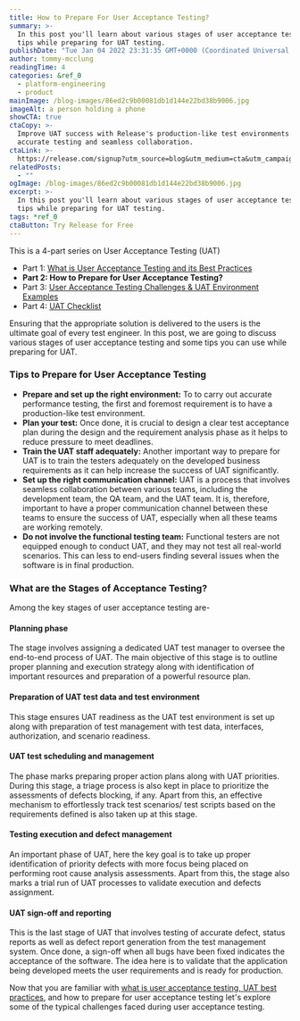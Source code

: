 ```yaml
---
title: How to Prepare For User Acceptance Testing?
summary: >-
  In this post you'll learn about various stages of user acceptance testing and
  tips while preparing for UAT testing.
publishDate: "Tue Jan 04 2022 23:31:35 GMT+0000 (Coordinated Universal Time)"
author: tommy-mcclung
readingTime: 4
categories: &ref_0
  - platform-engineering
  - product
mainImage: /blog-images/86ed2c9b00081db1d144e22bd38b9006.jpg
imageAlt: a person holding a phone
showCTA: true
ctaCopy: >-
  Improve UAT success with Release's production-like test environments for
  accurate testing and seamless collaboration.
ctaLink: >-
  https://release.com/signup?utm_source=blog&utm_medium=cta&utm_campaign=blog-cta&utm_content=how-do-you-prepare-for-user-acceptance-testing
relatedPosts:
  - ""
ogImage: /blog-images/86ed2c9b00081db1d144e22bd38b9006.jpg
excerpt: >-
  In this post you'll learn about various stages of user acceptance testing and
  tips while preparing for UAT testing.
tags: *ref_0
ctaButton: Try Release for Free
---
```


This is a 4-part series on User Acceptance Testing (UAT)

- Part 1: [What is User Acceptance Testing and its Best Practices](https://release.com/blog/user-acceptance-testing-best-practices)
- **Part 2: How to Prepare for User Acceptance Testing?**
- Part 3: [User Acceptance Testing Challenges & UAT Environment Examples](https://release.com//blog/what-are-the-challenges-faced-during-uat-testing)
- Part 4: [UAT Checklist](https://release.com/blog/user-acceptance-testing-checklist)

Ensuring that the appropriate solution is delivered to the users is the ultimate goal of every test engineer. In this post, we are going to discuss various stages of user acceptance testing and some tips you can use while preparing for UAT.

### Tips to Prepare for User Acceptance Testing

- **Prepare and set up the right environment:** To to carry out accurate performance testing, the first and foremost requirement is to have a production-like test environment.
- **Plan your test:** Once done, it is crucial to design a clear test acceptance plan during the design and the requirement analysis phase as it helps to reduce pressure to meet deadlines.
- **Train the UAT staff adequately:** Another important way to prepare for UAT is to train the testers adequately on the developed business requirements as it can help increase the success of UAT significantly.
- **Set up the right communication channel:** UAT is a process that involves seamless collaboration between various teams, including the development team, the QA team, and the UAT team. It is, therefore, important to have a proper communication channel between these teams to ensure the success of UAT, especially when all these teams are working remotely.**‍**
- **Do not involve the functional testing team:** Functional testers are not equipped enough to conduct UAT, and they may not test all real-world scenarios. This can less to end-users finding several issues when the software is in final production.

### What are the Stages of Acceptance Testing?

Among the key stages of user acceptance testing are-

#### Planning phase

The stage involves assigning a dedicated UAT test manager to oversee the end-to-end process of UAT. The main objective of this stage is to outline proper planning and execution strategy along with identification of important resources and preparation of a powerful resource plan.

#### Preparation of UAT test data and test environment

This stage ensures UAT readiness as the UAT test environment is set up along with preparation of test management with test data, interfaces, authorization, and scenario readiness.

#### UAT test scheduling and management

The phase marks preparing proper action plans along with UAT priorities. During this stage, a triage process is also kept in place to prioritize the assessments of defects blocking, if any. Apart from this, an effective mechanism to effortlessly track test scenarios/ test scripts based on the requirements defined is also taken up at this stage.

#### Testing execution and defect management

An important phase of UAT, here the key goal is to take up proper identification of priority defects with more focus being placed on performing root cause analysis assessments. Apart from this, the stage also marks a trial run of UAT processes to validate execution and defects assignment.

#### UAT sign-off and reporting

This is the last stage of UAT that involves testing of accurate defect, status reports as well as defect report generation from the test management system. Once done, a sign-off when all bugs have been fixed indicates the acceptance of the software. The idea here is to validate that the application being developed meets the user requirements and is ready for production.

Now that you are familiar with [what is user acceptance testing, UAT best practices](https://releasehub.com/blog/user-acceptance-testing-best-practices), and how to prepare for user acceptance testing let's explore some of the typical challenges faced during user acceptance testing.

